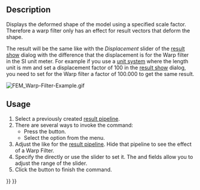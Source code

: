 <languages/>
<translate>

<!--T:4-->
{{Docnav
|[[FEM_PostBranchFilter|Pipeline branch]]
|[[FEM_PostFilterClipScalar|Scalar clip filter]]
|[[FEM_Workbench|FEM]]
|IconL=FEM_PostBranchFilter.svg
|IconR=FEM_PostFilterClipScalar.svg
|IconC=Workbench_FEM.svg
}}

<!--T:1-->
{{GuiCommand
|Name=FEM PostFilterWarp
|MenuLocation=Results → Warp filter
|Workbenches=[[FEM_Workbench|FEM]]
|SeeAlso=[[FEM_PostPipelineFromResult|FEM Result pipeline]], [[FEM_tutorial|FEM tutorial]]
}}

==Description== <!--T:8-->

<!--T:2-->
Displays the deformed shape of the model using a specified scale factor. Therefore a warp filter only has an effect for result vectors that deform the shape.

<!--T:10-->
The result will be the same like with the ''Displacement'' slider of the [[FEM_ResultShow|result show]] dialog with the difference that the displacement is for the Warp filter in the SI unit meter. For example if you use a [[Preferences_Editor#Units|unit system]] where the length unit is mm and set a displacement factor of 100 in the [[FEM_ResultShow|result show]] dialog, you need to set for the Warp filter a factor of 100.000 to get the same result.

</translate>
[[File:FEM_Warp-Filter-Example.gif]]
<translate>

<!--T:11-->
{{Caption|A warp filter of the displacement of a beam clamped on one side.}}

==Usage== <!--T:9-->

<!--T:3-->
# Select a previously created [[FEM_PostPipelineFromResult|result pipeline]].
# There are several ways to invoke the command:
#* Press the {{Button|[[Image:FEM_PostFilterWarp.svg|16px]] [[FEM_PostFilterWarp|Warp filter]]}} button.
#* Select the {{MenuCommand|Results → [[Image:FEM_PostFilterWarp.svg|16px]] Warp filter}} option from the menu.
# Adjust the {{MenuCommand|Result display options}} like for the [[FEM_PostPipelineFromResult|result pipeline]]. Hide that pipeline to see the effect of a Warp Filter.
# Specify the {{MenuCommand|Warp factor}} directly or use the slider to set it. The {{MenuCommand|Min warp}} and {{MenuCommand|Max warp}} fields allow you to adjust the range of the slider.
# Click the {{Button|OK}} button to finish the command.


<!--T:5-->
{{Docnav
|[[FEM_PostBranchFilter|Pipeline branch]]
|[[FEM_PostFilterClipScalar|Scalar clip filter]]
|[[FEM_Workbench|FEM]]
|IconL=FEM_PostBranchFilter.svg
|IconR=FEM_PostFilterClipScalar.svg
|IconC=Workbench_FEM.svg
}}

</translate>
{{FEM Tools navi{{#translation:}}}}
{{Userdocnavi{{#translation:}}}}
{{clear}}